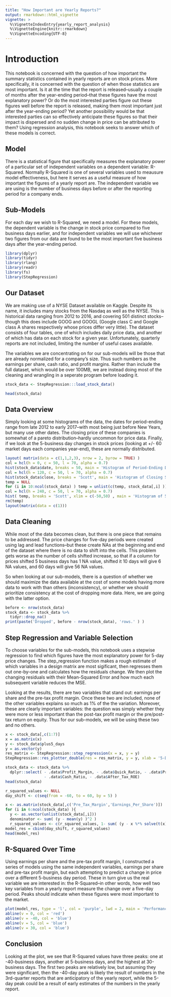 ---
title: "How Important are Yearly Reports?"
output: rmarkdown::html_vignette
vignette: >
  %\VignetteIndexEntry{yearly_report_analysis}
  %\VignetteEngine{knitr::rmarkdown}
  %\VignetteEncoding{UTF-8}
---

# Introduction

This notebook is concerned with the question of how important the summary statistics contained in yearly reports are on stock prices.  More specifically, it is concerned with the question of when those statistics are most important.  Is it at the time that the report is released--usually a couple of months after the year-ending period--that these figures have the most explanatory power?  Or do the most interested parties figure out these figures well before the report is released, making them most important just after the year-ending period?  Yet another possibility would be that interested parties can so effectively anticipate these figures so that their impact is dispersed and no sudden change in price can be attributed to them?  Using regression analysis, this notebook seeks to answer which of these models is correct.
    
## Model

There is a statistical figure that specifically measures the explanatory power of a particular set of independent variables on a dependent variable: R-Squared.  Normally R-Squared is one of several variables used to meausure model effectiveness, but here it serves as a useful measure of how important the figures of a yearly report are.  The independent variable we are using is the number of business days before or after the reporting period for a company ends.
    
## Sub-Models

For each day we wish to  R-Squared, we need a model.  For these models, the dependent variable is the change in stock price compared to five business days earlier, and for independent variables we will use whichever two figures from our data are found to be the most important five business days after the year-ending period.
    
```{r, imports, message=FALSE, warning=FALSE}
library(dplyr)
library(tidyr)
library(rlang)
library(readr)
library(fs)
library(StepRegression)
```

## Our Dataset

We are making use of a NYSE Dataset available on Kaggle.  Despite its name, it includes many stocks from the Nasdaq as well as the NYSE.  This is historical data ranging from 2012 to 2016, and covering 501 distinct stocks--though this does include GOOG and GOOGL (Google class C and Google class A shares respectively whose prices differ very little).  The dataset consists of four tables, one of which includes daily price data, and another of which has data on each stock for a given year.  Unfortunately, quarterly reports are not included, limiting the number of useful cases available.

The variables we are concentrating on for our sub-models will be those that are already normalized for a company's size.  Thus such numbers as the earnings per share, cash ratio, and profit margins.  Rather than include the full dataset, which would be over 100MB, we are instead doing most of the cleaning and wrangling in a seperate program before loading it.
    
```{r, get_data, message=FALSE, warning=FALSE}
stock_data <- StepRegression:::load_stock_data()
```

```{r, check_data}
head(stock_data)
```

## Data Overview

Simply looking at some histograms of the data, the dates for period-ending range from late 2012 to early 2017--with most being just before New Years, but many use other dates.  The closing price of these companies is somewhat of a pareto distribution--hardly uncommon for price data.  Finally, if we look at the 5-business day changes in stock prices (looking at +/- 60 market days each companies year-end), these are normally distributed.
  
```{r, histograms, fig.width = 8, fig.height = 8}
layout( matrix(data = c(1,1,2,3), nrow = 2, byrow = TRUE) )
col = hcl(h = 0, c = 50, l = 70, alpha = 0.7)
hist(stock_data$date, breaks = 50, main = 'Histogram of Period-Ending Dates', xlab = 'Period Ending', col = col)
col = hcl(h = 120, c = 50, l = 70, alpha = 0.7)
hist(stock_data$close, breaks = 'Scott', main = 'Histogram of Closing Stock Prices', col = col)
temp = NULL
for (i in 10:ncol(stock_data) ) temp = unlist(c(temp, stock_data[,i] ))
col = hcl(h = 240, c = 50, l = 70, alpha = 0.7)
hist( temp, breaks = 'Scott', xlim = c(-50,50) , main = 'Histogram of 5-Day Price Changes', col = col)
rm(temp)
layout(matrix(data = c(1)))
```
## Data Cleaning

While most of the data becomes clean, but there is one piece that remains to be addressed.  The price changes for five-day periods were created using lag and lead functions--but these create NAs at the beginning and end of the dataset where there is no data to shift into the cells.  This problem gets worse as the number of cells shifted increase, so that if a column for prices shifted 5 business days has 1 NA value, shifted it 10 days will give 6 NA values, and 60 days will give 56 NA values.
  
So when looking at our sub-models, there is a question of whether we should maximize the data available at the cost of some models having more data to work with than others (inconsistency), or whether we should prioritize consistency at the cost of dropping more data.  Here, we are going with the latter option.
  
```{r, data_cleaning}
before <- nrow(stock_data)
stock_data <- stock_data %>%
  tidyr::drop_na()
print(paste('Dropped', before - nrow(stock_data), 'rows.' ) )
```
## Step Regression and Variable Selection

To choose variables for the sub-models, this notebook uses a stepwise regression to find which figures have the most explanatory power for 5-day price changes.  The step_regression function makes a rough estimate of which variables in a design matrix are most sigificant, then regresses them out one-by-one and calculates how the residuals change.  We then plot the changing residuals with their Mean-Squared Error and how much each subsequent variable reduces the MSE.
  
Looking at the results, there are two variables that stand out: earnings per share and the pre-tax profit margin.  Once these two are included, none of the other variables explains so much as 1% of the the variation.  Moreover, these are clearly important variables: the question was simply whether they were more or less important than the post-tax profit margin or the pre/post-tax return on equity.  Thus for our sub-models, we will be using these two and no others.
  
```{r, StepRegression, fig.width=8, fig.height=16}
x <- stock_data[,c(1:7)]
x = as.matrix(x)
y <- stock_data$plus5_days
y = as.vector(y)
res_matrix <- StepRegression::step_regression(x = x, y = y)
StepRegression::res_plotter_double(res = res_matrix, y = y, xlab = '5-Day Price Change', main = 'Step-Regression on Yearly Report Figures to Predict 5-Day Price Change')
```

```{r, winnow_data}
stock_data <- stock_data %>%
  dplyr::select( - .data$Profit_Margin, - .data$Quick_Ratio, - .data$Pre_Tax_ROE,
                 - .data$Cash_Ratio, - .data$After_Tax_ROE)
head(stock_data)
```

```{r, get_R-Squared_Values}
r_squared_values <- NULL
day_shift <- c(seq(from = -60, to = 60, by = 5) )

x <- as.matrix(stock_data[,c('Pre_Tax_Margin','Earnings_Per_Share')])
for (i in 6:ncol(stock_data) ){
  y <- as.vector(unlist(stock_data[,i]))
  denominator <- sum( (y - mean(y) )^2 )
  r_squared_values <- c(r_squared_values, 1- sum( (y - x %*% solve(t(x) %*% x) %*% t(x) %*% y)^2) / denominator) }
model_res = cbind(day_shift, r_squared_values)
head(model_res)
```

## R-Squared Over Time

Using earnings per share and the pre-tax profit margin, I constructed a series of models using the same independent variables, earnings per share and pre-tax profit margin, but each attempting to predict a change in price over a different 5-business day period.  These in turn give us the real variable we are interested in: the R-Squared--in other words, how well two key variables from a yearly report measure the change over a five-day period.  Peaks should indicate when these figures were most important to the market.
```{r, CreateVisual}
plot(model_res, type = 'l', col = 'purple', lwd = 2, main = 'Performance of Different Models', xlab = 'Days Before and Ahead', ylab = 'R-Squared Values')
abline(v = 0, col = 'red')
abline(v = -40, col = 'blue')
abline(v = 5, col = 'blue')
abline(v = 30, col = 'blue')
```

## Conclusion

Looking at the plot, we see that R-Squared values have three peaks: one at -40-business days, another at 5-business days, and the highest at 30-business days.  The first two peaks are relatively low, but assuming they were significant, then the -40-day peak is likely the result of numbers in the 3rd-quarter reports that are anticipatory of the yearly report, while the 5-day peak could be a result of early estimates of the numbers in the yearly report. 
